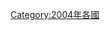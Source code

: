 {{Year by category
|m=2
|c=0
|d=0
|y=4
|cat=各国灾难
|sortkey=*
|parent=各年各国灾难
|subcat=2004年灾难
}}
[[Category:2004年各國|Category:2004年各國]]